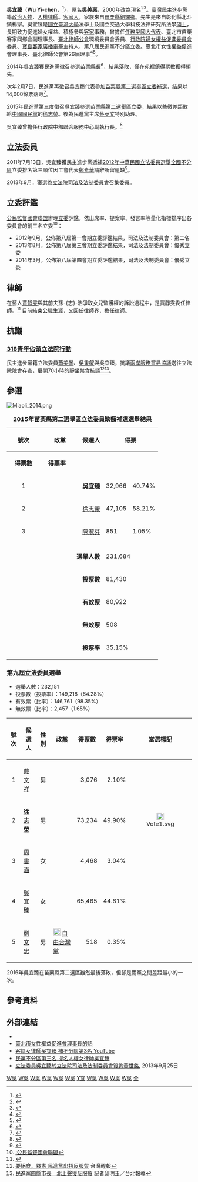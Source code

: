 {{copyedit|time=2015-12-13T03:14:46+00:00}}
{{Infobox Officeholder
| name = 吳宜臻<br>Wu Yi-chen 
| image = Wu Yi-chen.jpg
| blank1=原名
| data1=吳美惠
| imagesize = 
| width = 300px
| office       = {{ROC}}第8屆[[立法委員|立法委員]]
| term_start   = 2012年2月1日
| term_end     = 2016年1月31日
| constituency =  [[全國不分區及僑居國外國民選區|全國不分區及僑居國外國民選區]]
| sex = 女
| birth_date = {{birth date and age|1970|4|23}}
| birth_place = {{ROC}}[[臺北縣|臺北縣]]（今[[新北市|新北市]]）
| death_date =
| death_place =
| Native place = [[台灣|台灣]][[苗栗縣|苗栗]]
| nationality = {{ROC}}
| party = {{Dpp}}
| parents = 
| relatives = 
| spouse =
| children = 
| profession = 
| website = 
|educate=
*[[國立臺灣大學|國立臺灣大學]][[法律|法律]]學士
*國立交通大學科技法律研究所[[法學|法學]][[碩士|碩士]]
|past=
*臺北市苗栗客家同鄉會副理事長
*臺北律師公會環境委員會委員
*寶島客家廣播電台主持人
*行政院婦女權益促進委員會委員
*民主進步黨任務型國大代表
*臺北市女性權益促進會理事長
*[[臺北律師公會|臺北律師公會]]第26屆理事 
*立法院（第8屆）立法委員<br><span style="color: blue;">（2012年2月1日-2016年1月31日）</span>
*行政院中部聯合服務中心副執行長
*現任:志遠法律事務所 執行合夥律師
}}
'''吳宜臻'''（'''Wu Yi-chen'''，{{bd|1970年|4月23日|CatIdx=W吳}}<ref>{{cite web |title=臺灣省苗栗縣第17屆縣長選舉選舉公報 |url=http://103bulletin.cec.gov.tw/103/%E8%8B%97%E6%A0%97%E7%B8%A3/%E7%B8%A3%E9%95%B7/%E8%8B%97%E6%A0%97%E7%B8%A3%E7%B8%A3%E9%95%B7.pdf |publisher=苗栗縣選舉委員會 |archiveurl=https://web.archive.org/web/20150414094038/http://103bulletin.cec.gov.tw/103/%E8%8B%97%E6%A0%97%E7%B8%A3/%E7%B8%A3%E9%95%B7/%E8%8B%97%E6%A0%97%E7%B8%A3%E7%B8%A3%E9%95%B7.pdf |archivedate=2015-04-14 |accessdate=2015-08-09 |dead-url=yes }}</ref>），原名'''吳美惠'''，2000年改為現名<ref>{{cite news|1=|url=http://m.ftv.com.tw/newscontent.aspx?sno=2013220P09M1|title=為求好姻緣 吳宜臻曾改名盼好運|publisher=民視電視公司|accessdate=2015-08-09|archive-date=2015-12-08|archive-url=https://web.archive.org/web/20151208074025/http://m.ftv.com.tw/newscontent.aspx?sno=2013220P09M1|dead-url=no}}</ref><ref>{{cite news|1=|url=http://www.setn.com/News.aspx?NewsID=87568&PageGroupID=6|title=菜市場名「吳美惠」擋姻緣　吳宜臻改名找到歸屬|publisher=三立新聞網|date=2015-07-30|accessdate=2015-08-09|archive-date=2015-12-08|archive-url=https://web.archive.org/web/20151208052016/http://www.setn.com/News.aspx?NewsID=87568&PageGroupID=6|dead-url=no}}</ref>。[[臺灣|臺灣]][[民主進步黨|民主進步黨]]籍[[政治人物|政治人物]]、[[人權|人權]][[律師|律師]]。[[客家人|客家人]]，家族來自[[苗栗縣|苗栗縣]][[銅鑼鄉_(台灣)|銅鑼鄉]]。先生是來自彰化縣北斗鎮楊家。吳宜臻是[[國立臺灣大學|國立臺灣大學]]法學士及國立交通大學科技法律研究所法學[[碩士|碩士]]，長期致力促進婦女權益、積極參與[[客家|客家]]事務，曾擔任[[2005年中華民國國大代表選舉|任務型國大代表]]、臺北市苗栗客家同鄉會副理事長、[[臺北律師公會|臺北律師公會]]環境委員會委員、[[行政院婦女權益促進委員會|行政院婦女權益促進委員會]]委員、[[寶島客家廣播電臺|寶島客家廣播電臺]]主持人、第八屆民進黨不分區立委。臺北市女性權益促進會理事長、臺北律師公會第26屆理事<ref>{{Cite web |url=http://n.yam.com/newtalk/politics/201107/20110713267669.html |title=不分區補提吳宜臻 小英：黨共同承擔責任 |accessdate=2011-09-01 |archive-date=2011-07-16 |archive-url=https://web.archive.org/web/20110716104155/http://n.yam.com/newtalk/politics/201107/20110713267669.html |dead-url=no }}</ref><ref>{{Cite web |url=http://www.epochtimes.com/b5/11/7/13/n3314094.htmn |title=民進黨不分區 吳宜臻補第3名 |accessdate=2011-09-01 |archive-date=2016-03-04 |archive-url=https://web.archive.org/web/20160304131917/http://www.epochtimes.com/b5/11/7/13/n3314094.htmn |dead-url=no }}</ref>。

2014年吳宜臻獲民進黨徵召參選[[2014年中華民國縣市長暨縣市議員選舉|苗栗縣長]]<ref>{{Cite web |url=http://news.ltn.com.tw/news/local/paper/773351 |title=民進黨徵召吳宜臻選苗栗縣長 與無黨籍康世儒分道揚鑣 |accessdate=2014-10-12 |archive-date=2019-05-17 |archive-url=https://web.archive.org/web/20190517100006/https://news.ltn.com.tw/news/local/paper/773351 |dead-url=no }}</ref>，結果落敗，僅在[[苑裡鎮|苑裡鎮]]得票數獲得領先。

次年2月7日，民進黨再徵召吳宜臻代表參加[[2015年苗栗縣第二選舉區立法委員缺額補選|苗栗縣第二選舉區立委補選]]，结果以14,000餘票落败<ref>{{cite news|url=http://web.cec.gov.tw/files/15-1000-26410,c4133-1.php|title=第8屆立法委員缺額補選結果|publisher=[[中華民國中央選舉委員會|中央選舉委員會]]|date=2015-02-07|accessdate=2015-02-19|deadurl=yes|archiveurl=https://web.archive.org/web/20150219041320/http://web.cec.gov.tw/files/15-1000-26410,c4133-1.php|archivedate=2015-02-19}}</ref>。

2015年民進黨第三度徵召吳宜臻參選[[2016年中華民國立法委員選舉|苗栗縣第二選舉區立委]]，結果以些微差距敗給[[中國國民黨|中國國民黨]]的[[徐志榮|徐志榮]]。後為民進黨主席[[蔡英文|蔡英文]]特別助理。

吳宜臻曾擔任[[行政院中部聯合服務中心|行政院中部聯合服務中心]]副執行長。<ref>{{Cite web |url=https://www.eycc.ey.gov.tw/cp.aspx?n=DA48C2D12E123B76 |title=行政院中部聯合服務中心 首頁 > 關於我們 > 副執行長介紹 > 吳宜臻副執行長 |access-date=2018-01-24 |archive-url=https://web.archive.org/web/20180125015246/https://www.eycc.ey.gov.tw/cp.aspx?n=DA48C2D12E123B76 |archive-date=2018-01-25 |dead-url=yes }}</ref>

==立法委員==
2011年7月13日，吳宜臻獲民主進步黨遞補[[2012年中華民國立法委員選舉|2012年中華民國立法委員選舉]][[2012年中華民國立法委員選舉#全國不分區及僑居國外國民選舉|全國不分區]]立委排名第三順位因工會代表[[鄭素華|鄭素華]]請辭所留遺缺<ref>{{Cite web |url=http://n.yam.com/rti/politics/201107/20110713267606.html |title=民進黨徵召楊烈選北市立委 吳宜臻遞補不分區 |accessdate=2011-09-01 |archive-date=2012-03-05 |archive-url=https://web.archive.org/web/20120305035813/http://n.yam.com/rti/politics/201107/20110713267606.html |dead-url=no }}</ref>。

2013年9月，獲選為[[立法院司法及法制委員會|立法院司法及法制委員會]]召集委員。

==立委評鑑==
[[公民監督國會聯盟|公民監督國會聯盟]]辦理[[立委|立委]]評鑑，依出席率、提案率、發言率等量化指標排序出各委員會的前三名立委<ref>[[:公民監督國會聯盟|:公民監督國會聯盟]]</ref>：
*2012年9月，公佈第八屆第一會期立委評鑑結果，司法及法制委員會：第二名
*2013年8月，公佈第八屆第三會期立委評鑑結果，司法及法制委員會：優秀立委
*2014年3月，公佈第八屆第四會期立委評鑑結果，司法及法制委員會：優秀立委

==律師==
在藝人[[賈靜雯|賈靜雯]]與其前夫孫-{志}-浩爭取女兒監護權的訴訟過程中，是賈靜雯委任律師。<ref>{{Cite web |url=http://mag.chinatimes.com/mag-cnt.aspx?artid=10541 |title=吳宜臻教女人戰勝離婚 為賈靜雯爭回梧桐妹 |access-date=2011-11-26 |archive-url=https://web.archive.org/web/20111128093358/http://mag.chinatimes.com/mag-cnt.aspx?artid=10541 |archive-date=2011-11-28 |dead-url=yes }}</ref>
目前結束公職生涯，又回任律師界，擔任律師。

==抗議== 
===[[318青年佔領立法院行動|318青年佔領立法院行動]]===
民主進步黨籍立法委員[[蕭美琴|蕭美琴]]、[[吳秉叡|吳秉叡]]與吳宜臻，抗議[[兩岸服務貿易協議|兩岸服務貿易協議]]送往立法院院會存查，展開70小時的靜坐禁食抗議<ref>[http://anntw.com/articles/20140318-4u0m 要絕食、釋憲 民進黨出招反服貿] {{Wayback|url=http://anntw.com/articles/20140318-4u0m |date=20140323044548 }}台灣醒報</ref><ref>[http://news.cnyes.com/Content/20140321/KIU9SIKE9DKWA.shtml 民進黨四縣市長　北上聲援反服貿] {{Wayback|url=http://news.cnyes.com/Content/20140321/KIU9SIKE9DKWA.shtml |date=20140322213423 }}記者邱明玉／台北報導</ref>。

<!--===民進黨苗栗循柯P模式不提名?吳宜臻支持者拉布條抗議===
部分民進黨黨員在苗栗縣黨部門口拉紅、白布條，希望中央支持已在苗栗經營多時的行政院中辦副執行長吳宜臻，競逐明年地方縣市長選舉。-->

==參選==
[[File:Miaoli_2014.png|thumb]]
{{2014年中華民國縣市長選舉/苗栗縣}}

{| class="wikitable" style="margin: auto; text-align:right;"   
|-  
|+'''2015年苗栗縣第二選舉區立法委員缺額補選選舉結果''' 
! align=center rowspan= 2 style="width:37px;"| 號次   
! align=center rowspan= 2 colspan=2 | 政黨   
! align=center rowspan= 2 | 候選人   
! align=center colspan=2 | 得票   
! align=center rowspan= 2 style="width:37px;"| 狀態
! rowspan=11|[[File:2015苗栗補選.png|335px]]
|- bgcolor=#EEEEEE   
|align="center" style="width:75px;"| '''得票數'''
|align="center" style="width:75px;"| '''得票率'''
|-
|align="center"|1    
|bgcolor="#1B9431"| 
|align=left| {{dpp}}
|align="center"| '''吳宜臻''' 
|align="left"|  32,966
|align="left"|  40.74%
|align="left"| 
|-
|align="center"|2    
|bgcolor="#000099"| 
|align=left| {{kmt}}
|align="center"| [[徐志榮|徐志榮]]   
|align="left"| 47,105
|align="left"|  58.21%
|align="left"| [[File:Vote1.svg|20px]]
|-   
|align="center"|3    
|bgcolor="#000000"| 
|align=left| {{NONP}}   
|align="center"| [[陳淑芬（苗栗）|陳淑芬]] 
|align="left"|  851
|align="left"|  1.05%
|align="left"| 
|-
|- bgcolor=EEEEEE 
| colspan="4" align="right" | '''選舉人數''' || colspan="3" align="left" | 231,684
|- bgcolor=EEEEEE 
| colspan="4" align="right" | '''投票數''' || colspan="3" align="left" | 81,430
|- bgcolor=EEEEEE 
| colspan="4" align="right" | '''有效票''' || colspan="3" align="left" | 80,922
|- bgcolor=EEEEEE 
| colspan="4" align="right" | '''無效票''' || colspan="3" align="left" | 508
|- bgcolor=EEEEEE 
| colspan="4" align="right" | '''投票率''' || colspan="3" align="left" | 35.15%      
|}


===第九屆立法委員選舉===
*選舉人數：232,151
*投票數（投票率）：149,218（64.28%）
*有效票（比率）：146,761（98.35%）
*無效票（比率）：2,457（1.65%）
{| class="wikitable sortable"
!號次
!scope="col" class="unsortable"|候選人
!scope="col" class="unsortable"|性別
!scope="col" class="unsortable"|政黨
!得票數
!scope="col" class="unsortable"|得票率
!scope="col" class="unsortable"|當選標記
|-
|align="center"|1
|[[戴文祥|戴文祥]]
|align="center"|男
|{{Nonp}}
|align="right"|3,076
|align="right"|2.10%
|
|-
|align="center"|2
|'''[[徐志榮|徐志榮]]'''
|align="center"|男
|{{Kmt}}
|align="right"|73,234
|align="right"|49.90%
|align="center"|[[File:Vote1.svg|20px]]
|-
|align="center"|3
|[[周書涵|周書涵]]
|align="center"|女
|{{Nonp}}
|align="right"|4,468
|align="right"|3.04%
|
|-
|align="center"|4
|[[吳宜臻|吳宜臻]]
|align="center"|女
|{{Dpp}}
|align="right"|65,465
|align="right"|44.61%
|
|-
|align="center"|5
|[[劉文忠|劉文忠]]
|align="center"|男
|[[File:Free_Taiwan_Party_paper_crane_red_bg_20150529.png|20px]] [[自由台灣黨|自由台灣黨]]
|align="right"|518
|align="right"|0.35%
|
|}

2016年吳宜臻在苗栗縣第二選區雖然最後落敗，但卻是兩黨之間差距最小的一次。

== 參考資料 ==
{{Reflist|2}}

== 外部連結 == 
{{commons cat|Wu Yi-chen}}
*{{Facebook|100003490327785}}
*[https://web.archive.org/web/20160304120119/http://www.tapwr.org.tw/about_02.asp?nouse=9527 臺北市女性權益促進會理事長的話]
*[http://www.youtube.com/watch?v=DdOWHwn0x8g 客籍女律師吳宜臻 補不分區第3名 YouTube]{{Wayback|url=http://www.youtube.com/watch?v=DdOWHwn0x8g |date=20160412102637 }}
*[http://www.youtube.com/watch?v=bwgZjrkKFBk 民黨不分區第三名 提名人權女律師吳宜臻]{{Wayback|url=http://www.youtube.com/watch?v=bwgZjrkKFBk |date=20160922221322 }}
*[http://www.youtube.com/watch?v=s_Yhgz7MODQ&feature=c4-overview&list=UUcptklUqy-77ba_fJhFUJRg 立法委員吳宜臻於立法院司法及法制委員會質詢黃世銘]{{Wayback|url=http://www.youtube.com/watch?v=s_Yhgz7MODQ&feature=c4-overview&list=UUcptklUqy-77ba_fJhFUJRg |date=20160412102838 }}, 2013年9月25日

{{中華民國第八屆立法委員}}
{{任務型國民大會代表}}
{{Authority control}}

[[Category:民主進步黨女黨員|W吳]]
[[Category:國立臺灣大學校友|W吳]]
[[Category:國立交通大學校友|W吳]]
[[Category:臺灣女性立法委員|W吳]]
[[Category:任務型國民大會代表|W吳]]
[[Category:苗栗縣人|W吳]]
[[Category:吳姓|Y宜]]
[[Category:台灣律師|W吳]]
[[Category:女性律師|W吳]]
[[Category:台灣廣播主持人|W吳]]
[[Category:客家裔臺灣人|W吳]]
[[Category:民主進步黨籍立法委員|全]]